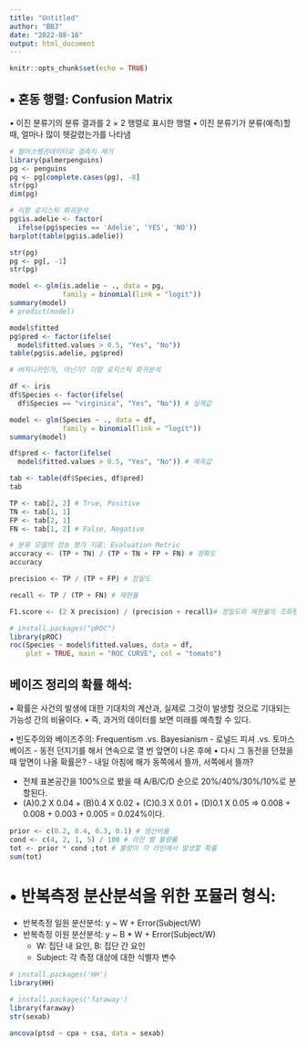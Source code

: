 ```yaml
---
title: "Untitled"
author: "BBJ"
date: "2022-08-16"
output: html_document
---
```


```r
knitr::opts_chunk$set(echo = TRUE)
```

## ▪ 혼동 행렬: Confusion Matrix
  • 이진 분류기의 분류 결과를 2 × 2 행렬로 표시한 행렬
  • 이진 분류기가 분류(예측)할 때, 얼마나 많이 헷갈렸는가를 나타냄

```r
# 팔머스펭귄데이터로 결측치 제거
library(palmerpenguins)
pg <- penguins
pg <- pg[complete.cases(pg), -8]
str(pg)
dim(pg)

# 이항 로지스틱 회귀분석
pg$is.adelie <- factor(
  ifelse(pg$species == 'Adelie', 'YES', 'NO'))
barplot(table(pg$is.adelie))

str(pg)
pg <- pg[, -1]
str(pg)

model <- glm(is.adelie ~ ., data = pg,
             family = binomial(link = "logit"))
summary(model)
# predict(model)

model$fitted
pg$pred <- factor(ifelse(
  model$fitted.values > 0.5, "Yes", "No"))
table(pg$is.adelie, pg$pred)
```

```r
# 버지니카인가, 아닌가? 이항 로지스틱 회귀분석

df <- iris
df$Species <- factor(ifelse(
  df$Species == "virginica", "Yes", "No")) # 실제값

model <- glm(Species ~ ., data = df,
             family = binomial(link = "logit"))
summary(model)

df$pred <- factor(ifelse(
  model$fitted.values > 0.5, "Yes", "No")) # 예측값

tab <- table(df$Species, df$pred)
tab

TP <- tab[2, 2] # True, Positive
TN <- tab[1, 1]
FP <- tab[2, 1]
FN <- tab[1, 2] # False, Negative

# 분류 모델의 성능 평가 지표: Evaluation Metric
accuracy <- (TP + TN) / (TP + TN + FP + FN) # 정확도
accuracy

precision <- TP / (TP + FP) # 정밀도

recall <- TP / (TP + FN) # 재현율

F1.score <- (2 X precision) / (precision + recall)# 정밀도와 재현율의 조화평균

# install.packages("pROC")
library(pROC)
roc(Species ~ model$fitted.values, data = df,
    plot = TRUE, main = "ROC CURVE", col = "tomato")
```

## 베이즈 정리의 확률 해석:
  • 확률은 사건의 발생에 대한 기대치의 계산과, 실제로 그것이 발생할 것으로 기대되는 가능성 간의 비율이다.
  • 즉, 과거의 데이터를 보면 미래를 예측할 수 있다.

  • 빈도주의와 베이즈주의: Frequentism .vs. Bayesianism
    - 로널드 피셔 .vs. 토마스 베이즈
    - 동전 던지기를 해서 연속으로 열 번 앞면이 나온 후에
  • 다시 그 동전을 던졌을 때 앞면이 나올 확률은?
    - 내일 아침에 해가 동쪽에서 뜰까, 서쪽에서 뜰까?


- 전체 표본공간을 100%으로 봤을 때 A/B/C/D 순으로 20%/40%/30%/10%로 분할된다.
- (A)0.2 X 0.04 + (B)0.4 X 0.02 + (C)0.3 X 0.01 + (D)0.1 X 0.05 => 0.008 + 0.008 + 0.003 + 0.005 = 0.024%이다.
```r
prior <- c(0.2, 0.4, 0.3, 0.1) # 생산비율
cond <- c(4, 2, 1, 5) / 100 # 라인 별 불량률
tot <- prior * cond ;tot # 불량이 각 라인에서 발생할 확률
sum(tot)
```

# • 반복측정 분산분석을 위한 포뮬러 형식:
- 반복측정 일원 분산분석: y ~ W + Error(Subject/W)
- 반복측정 이원 분산분석: y ~ B * W + Error(Subject/W)
    - W: 집단 내 요인, B: 집단 간 요인
    - Subject: 각 측정 대상에 대한 식별자 변수

```r
# install.packages('HH')
library(HH)

# install.packages('faraway')
library(faraway)
str(sexab)

ancova(ptsd ~ cpa + csa, data = sexab)



```

















